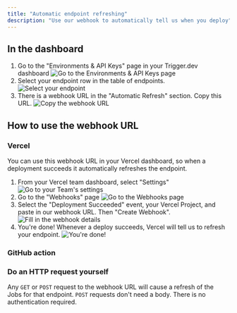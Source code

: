 ```yaml
---
title: "Automatic endpoint refreshing"
description: "Use our webhook to automatically tell us when you deploy"
---
```


## In the dashboard

1. Go to the "Environments & API Keys" page in your Trigger.dev dashboard
   ![Go to the Environments & API Keys page ](/images/environments-link.png)
2. Select your endpoint row in the table of endpoints.
   ![Select your endpoint](/images/endpoint-manual-refresh-1.png)
3. There is a webhook URL in the "Automatic Refresh" section. Copy this URL.
   ![Copy the webhook URL](/images/endpoint-automatic-refresh.png)

## How to use the webhook URL

### Vercel

You can use this webhook URL in your Vercel dashboard, so when a deployment succeeds it automatically refreshes the endpoint.

1. From your Vercel team dashboard, select "Settings"
   ![Go to your Team's settings](/images/deploy-vercel-1.png)
2. Go to the "Webhooks" page
   ![Go to the Webhooks page](/images/deploy-vercel-2.png)
3. Select the "Deployment Succeeded" event, your Vercel Project, and paste in our webhook URL. Then "Create Webhook".
   ![Fill in the webhook details](/images/deploy-vercel-3.png)
4. You're done! Whenever a deploy succeeds, Vercel will tell us to refresh your endpoint.
   ![You're done!](/images/deploy-vercel-4.png)

### GitHub action

### Do an HTTP request yourself

Any `GET` or `POST` request to the webhook URL will cause a refresh of the Jobs for that endpoint. `POST` requests don't need a body. There is no authentication required.
